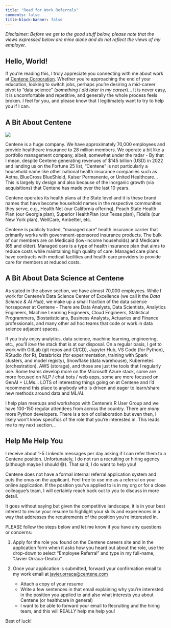 ```yaml
---
title: "Read for Work Referrals"
comments: false
title-block-banner: false
---
```


_Disclaimer: Before we get to the good stuff below, please note that the views expressed below are mine alone and do not reflect the views of my employer._

## Hello, World!

If you're reading this, I truly appreciate you connecting with me about work at [Centene Corporation](https://www.centene.com/). Whether you're approaching the end of your education, looking to switch jobs, perhaps you're desiring a mid-career pivot to "data science" (_something I did later in my career_)... It is never easy, it is uncomfortable and repetitive, and generally the whole process feels broken. I feel for you, and please know that I legitimately want to try to help you if I can.

## A Bit About Centene

![](./images/work_logo.png)

Centene is a huge company. We have approximately 70,000 employees and provide healthcare insurance to 28 million members. We operate a bit like a portfolio management company, albeit, somewhat under the radar - By that I mean, despite Centene generating revenues of $145 billion (USD) in 2022 and landing us on the Fortune 25 list, "Centene" is not particularly a household name like other national health insurance companies such as Aetna, BlueCross BlueShield, Kaiser Permanente, or United Healthcare... This is largely by design and also because of the inorganic growth (via acquisitions) that Centene has made over the last 10 years. 

Centene operates its health plans at the State level and it is these brand names that have become household names in the respective communities they serve, e.g., Health Net (our California offering), Peach State Health Plan (our Georgia plan), Superior HealthPlan (our Texas plan), Fidelis (our New York plan), WellCare, Ambetter, etc.

Centene is publicly traded, "managed care" health insurance carrier that primarily works with government-sponsored insurance products. The bulk of our members are on Medicaid (low-income households) and Medicare (65 and older). Managed care is a type of health insurance plan that aims to reduce costs while maintaining high quality of care. Managed care plans have contracts with medical facilities and health care providers to provide care for members at reduced costs.

## A Bit About Data Science at Centene

As stated in the above section, we have almost 70,000 employees. While I work for Centene's Data Science Center of Excellence (we call it the _Data Science & AI Hub_), we make up a small fraction of the data science horsepower at Centene - There are Data Analysts, Data Scientists, Analytics Engineers, Machine Learning Engineers, Cloud Engineers, Statistical Programmers, Biostatisticians, Business Analysts, Actuaries and Finance professionals, and many other ad hoc teams that code or work in data science adjacent spaces.

If you truly enjoy analytics, data science, machine learning, engineering, etc., you'll _love_ the stack that is at our disposal. On a regular basis, I get to work with GitLab (git repos and CI/CD), Jupyter Hub, VS Code (for Python), RStudio (for R), Databricks (for experimentation, training with Spark clusters, and model registy), Snowflake (data warehouse), Kubernetes (orchestration), AWS (storage), and those are just the tools that I regularly use. Some teams develop more on the Microsoft Azure stack, some are more focused on NLP / chat bots / web apps, some are more focused on GenAI + LLMs... LOTS of interesting things going on at Centene and I'd recommend this place to anybody who is driven and eager to learn/share new methods around data and ML/AI.

I help plan meetups and workshops with Centene's R User Group and we have 100-150 regular attendees from across the country. There are _many_ more Python developers. There is a ton of collaboration but even then, I likely won't know specifics of the role that you're interested in. This leads me to my next section...

## Help Me Help You

I receive about 1-5 LinkedIn messages per day asking if I can refer them to a Centene position. Unfortunately, I do not run a recruiting or hiring agency (although maybe I should 😅). That said, I do want to help you!

Centene does not have a formal internal referral application system and puts the onus on the applicant. Feel free to use me as a referral on your online application. If the position you've applied to is in my org or for a close colleague's team, I will certainly reach back out to you to discuss in more detail.

It goes without saying but given the competitive landscape, it is in your best interest to revise your resume to highlight your skills and experiences in a way that addresses the requirements of the position you're interested in.

PLEASE follow the steps below and let me know if you have any questions or concerns:

1. Apply for the role you found on the Centene careers site and in the application form when it asks how you heard out about the role, use the drop-down to select "Employee Referral" and type in my full-name, "Javier Orraca-Deatcu"

2. Once your application is submitted, forward your confirmation email to my work email at [javier.orraca@centene.com](mailto:javier.orraca@centene.com)
    - Attach a copy of your resume
    - Write a few sentences in that email explaining why you're interested in the position you applied to and also what interests you about Centene (or healthcare in general)
    - I want to be able to forward your email to Recruiting and the hiring team, and this will REALLY help me help you!

Best of luck!
